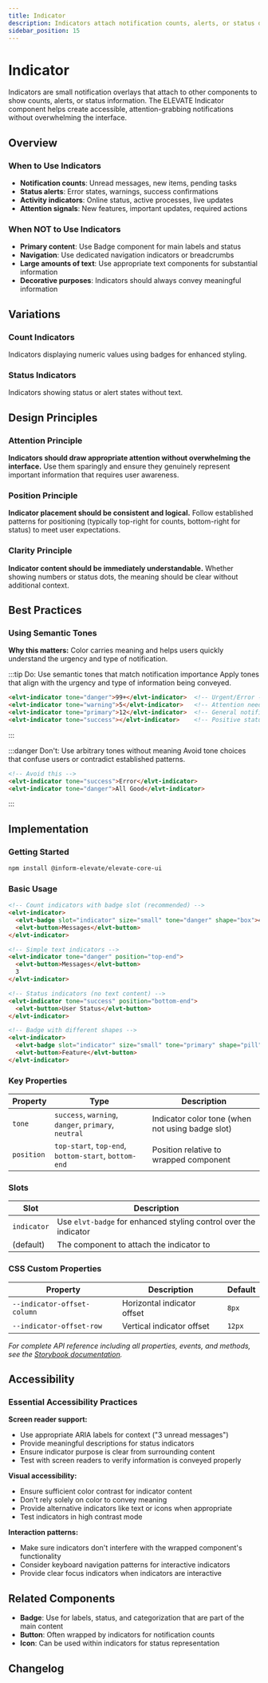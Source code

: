 ```yaml
---
title: Indicator
description: Indicators attach notification counts, alerts, or status dots to other components. They show overlay information like unread messages, new items, or status states.
sidebar_position: 15
---
```



# Indicator

Indicators are small notification overlays that attach to other components to show counts, alerts, or status information. The ELEVATE Indicator component helps create accessible, attention-grabbing notifications without overwhelming the interface.

<TocLinks />

## Overview

### When to Use Indicators
- **Notification counts**: Unread messages, new items, pending tasks
- **Status alerts**: Error states, warnings, success confirmations
- **Activity indicators**: Online status, active processes, live updates
- **Attention signals**: New features, important updates, required actions

### When NOT to Use Indicators
- **Primary content**: Use Badge component for main labels and status
- **Navigation**: Use dedicated navigation indicators or breadcrumbs
- **Large amounts of text**: Use appropriate text components for substantial information
- **Decorative purposes**: Indicators should always convey meaningful information

## Variations

### Count Indicators

Indicators displaying numeric values using badges for enhanced styling.

<ComponentShowcase
  title="Count Indicators with Badges"
  description="Numeric indicators using elvt-badge in the indicator slot for better styling control."
  code="count-indicators-with-badges.html"
/>

### Status Indicators

Indicators showing status or alert states without text.

<ComponentShowcase
  title="Status Indicators"
  description="Status indicators for online/offline, active/inactive states."
  code="status-indicators.html"
/>

## Design Principles

### Attention Principle
**Indicators should draw appropriate attention without overwhelming the interface.** Use them sparingly and ensure they genuinely represent important information that requires user awareness.

### Position Principle
**Indicator placement should be consistent and logical.** Follow established patterns for positioning (typically top-right for counts, bottom-right for status) to meet user expectations.

### Clarity Principle
**Indicator content should be immediately understandable.** Whether showing numbers or status dots, the meaning should be clear without additional context.

## Best Practices

### Using Semantic Tones

**Why this matters:** Color carries meaning and helps users quickly understand the urgency and type of notification.

:::tip Do: Use semantic tones that match notification importance
Apply tones that align with the urgency and type of information being conveyed.

```html
<elvt-indicator tone="danger">99+</elvt-indicator>  <!-- Urgent/Error -->
<elvt-indicator tone="warning">5</elvt-indicator>   <!-- Attention needed -->
<elvt-indicator tone="primary">12</elvt-indicator>  <!-- General notifications -->
<elvt-indicator tone="success"></elvt-indicator>    <!-- Positive status -->
```
:::

:::danger Don't: Use arbitrary tones without meaning
Avoid tone choices that confuse users or contradict established patterns.

```html
<!-- Avoid this -->
<elvt-indicator tone="success">Error</elvt-indicator>
<elvt-indicator tone="danger">All Good</elvt-indicator>
```
:::

## Implementation

### Getting Started

```bash
npm install @inform-elevate/elevate-core-ui
```

### Basic Usage

```html
<!-- Count indicators with badge slot (recommended) -->
<elvt-indicator>
  <elvt-badge slot="indicator" size="small" tone="danger" shape="box">42</elvt-badge>
  <elvt-button>Messages</elvt-button>
</elvt-indicator>

<!-- Simple text indicators -->
<elvt-indicator tone="danger" position="top-end">
  <elvt-button>Messages</elvt-button>
  3
</elvt-indicator>

<!-- Status indicators (no text content) -->
<elvt-indicator tone="success" position="bottom-end">
  <elvt-button>User Status</elvt-button>
</elvt-indicator>

<!-- Badge with different shapes -->
<elvt-indicator>
  <elvt-badge slot="indicator" size="small" tone="primary" shape="pill">New</elvt-badge>
  <elvt-button>Feature</elvt-button>
</elvt-indicator>
```

### Key Properties

| Property | Type | Description |
|----------|------|-------------|
| `tone` | `success`, `warning`, `danger`, `primary`, `neutral` | Indicator color tone (when not using badge slot) |
| `position` | `top-start`, `top-end`, `bottom-start`, `bottom-end` | Position relative to wrapped component |

### Slots

| Slot | Description |
|------|-------------|
| `indicator` | Use `elvt-badge` for enhanced styling control over the indicator |
| (default) | The component to attach the indicator to |

### CSS Custom Properties

| Property | Description | Default |
|----------|-------------|---------|
| `--indicator-offset-column` | Horizontal indicator offset | `8px` |
| `--indicator-offset-row` | Vertical indicator offset | `12px` |

*For complete API reference including all properties, events, and methods, see the [Storybook documentation](https://elevate-core-ui.inform-cloud.io/?path=/docs/components-indicator--docs).*

## Accessibility

### Essential Accessibility Practices

**Screen reader support:**
- Use appropriate ARIA labels for context ("3 unread messages")
- Provide meaningful descriptions for status indicators
- Ensure indicator purpose is clear from surrounding content
- Test with screen readers to verify information is conveyed properly

**Visual accessibility:**
- Ensure sufficient color contrast for indicator content
- Don't rely solely on color to convey meaning
- Provide alternative indicators like text or icons when appropriate
- Test indicators in high contrast mode

**Interaction patterns:**
- Make sure indicators don't interfere with the wrapped component's functionality
- Consider keyboard navigation patterns for interactive indicators
- Provide clear focus indicators when indicators are interactive

## Related Components

- **Badge**: Use for labels, status, and categorization that are part of the main content
- **Button**: Often wrapped by indicators for notification counts
- **Icon**: Can be used within indicators for status representation

## Changelog

<ComponentChangelog 
  component="elvt-indicator" 
  maxVersions={5}
  showMetadata={true}
  compactMode={false}
/>